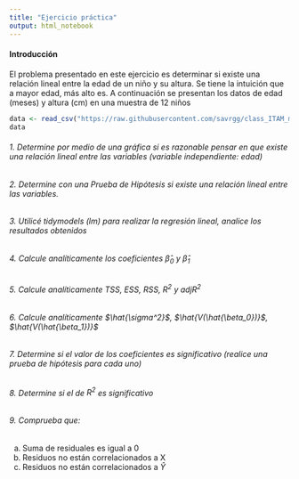 ```yaml
---
title: "Ejercicio práctica"
output: html_notebook
---
```


#### Introducción

El problema presentado en este ejercicio es determinar si existe una relación lineal entre la edad de un niño y su altura. Se tiene la intuición que a mayor edad, más alto es. A continuación se presentan los datos de edad (meses) y altura (cm) en una muestra de 12 niños

```r
data <- read_csv("https://raw.githubusercontent.com/savrgg/class_ITAM_metodos/main/notas_r/ageandheight.csv")
data
```

######  1. Determine por medio de una gráfica si es razonable pensar en que existe una relación lineal entre las variables (variable independiente: edad)

######  2. Determine con una Prueba de Hipótesis si existe una relación lineal entre las variables.

######  3. Utilicé tidymodels (lm) para realizar la regresión lineal, analice los resultados obtenidos

######  4. Calcule analíticamente los coeficientes $\hat{\beta}_0$ y $\hat{\beta}_1$

######  5. Calcule analíticamente TSS, ESS, RSS, $R^2$ y $adjR^2$

######  6. Calcule analíticamente $\hat{\sigma^2}$, $\hat{V(\hat{\beta_0})}$, $\hat{V(\hat{\beta_1})}$

######  7. Determine si el valor de los coeficientes es significativo (realice una prueba de hipótesis para cada uno)

######  8. Determine si el de $R^2$ es significativo

######  9. Comprueba que:
a) Suma de residuales es igual a 0
b) Residuos no están correlacionados a X
c) Residuos no están correlacionados a $\hat{Y}$





